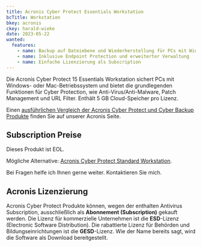 ```yaml
---
title: Acronis Cyber Protect Essentials Workstation
bcTitle: Workstation
bkey: acronis
ckey: harald-wieke
date: 2023-05-22
wanted:
  features:
    - name: Backup auf Dateiebene und Wiederherstellung für PCs mit Windows und Mac
    - name: Inklusive Endpoint Protection und erweiterter Verwaltung
    - name: Einfache Lizenzierung als Subscription
---
```




<Intro>

  Die Acronis Cyber Protect 15 Essentials Workstation sichert PCs mit Windows- oder Mac-Betriebssystem und bietet die grundlegenden Funktionen für Cyber Protection, wie Anti-Virus/Anti-Malware, Patch Management und URL Filter. Enthält 5 GB Cloud-Speicher pro Lizenz.


</Intro>

<TOC />

Einen [ausführlichen Vergleich der Acronis Cyber Protect und Cyber Backup Produkte](/hersteller/acronis/#vergleich-der-acronis-cyber-protect-editionen) finden Sie auf unserer Acronis Seite.



## Subscription Preise

<Info>

Dieses Produkt ist EOL.

Mögliche Alternative: [Acronis Cyber Protect Standard Workstation](/hersteller/acronis/cyber-protect-standard/workstation/).

Bei Fragen helfe ich Ihnen gerne weiter. Kontaktieren Sie mich.

</Info>


## Acronis Lizenzierung

 Acronis Cyber Protect Produkte können, wegen der enthalten Antivirus Subscription, ausschließlich als **Abonnement (Subscription)** gekauft werden. Die Lizenz für kommerzielle Unternehmen ist die **ESD**-Lizenz (Electronic Software Distribution). Die rabattierte Lizenz für Behörden und Bildungseinrichtungen ist die **GESD**-Lizenz. Wie der Name bereits sagt, wird die Software als Download bereitgestellt.
